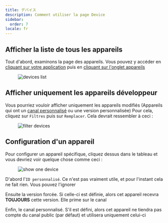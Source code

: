 ```yaml
---
title: デバイス
description: Comment utiliser la page Device
sidebar:
  order: 7
locale: fr
---
```


## Afficher la liste de tous les appareils
Tout d'abord, examinons la page des appareils. Vous pouvez y accéder en [cliquant sur votre application](/docs/webapp/main-page) puis en [cliquant sur l'onglet appareils](/docs/webapp/main-app-page)

<figure><img style="margin-left: auto; margin-right: auto" src="/deviceswebp" alt="devices list" /><figcaption></figcaption></figure>

## Afficher uniquement les appareils développeur
Vous pourriez vouloir afficher uniquement les appareils modifiés (Appareils qui ont un [canal personnalisé](docs/plugin/api/#setchannel) ou une version personnalisée)
Pour cela, cliquez sur `Filtres` puis sur `Remplacer`. Cela devrait ressembler à ceci :

<figure><img style="margin-left: auto; margin-right: auto" src="/overwrite-filterwebp" alt="filter devices" /><figcaption></figcaption></figure>

## Configuration d'un appareil

Pour configurer un appareil spécifique, cliquez dessus dans le tableau et vous devriez voir quelque chose comme ceci :

<figure><img style="margin-left: auto; margin-right: auto" src="/device-specificwebp" alt="show one device" /><figcaption></figcaption></figure>

D'abord l'`ID personnalisé`. Ce n'est pas vraiment utile, et pour l'instant cela ne fait rien. Vous pouvez l'ignorer

Ensuite la version forcée. Si celle-ci est définie, alors cet appareil recevra **TOUJOURS** cette version. Elle prime sur le canal

Enfin, le canal personnalisé. S'il est défini, alors cet appareil ne tiendra pas compte du canal public (par défaut) et utilisera uniquement celui-ci